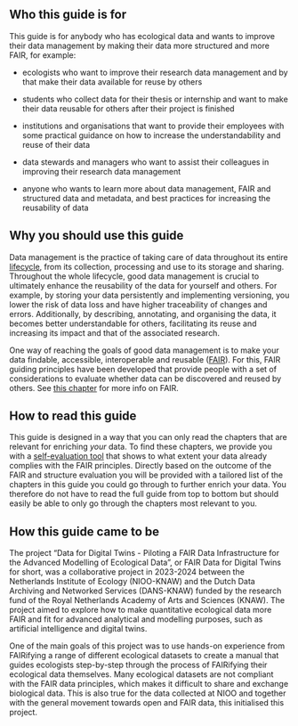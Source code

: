 ## Who this guide is for {.unnumbered}

This guide is for anybody who has ecological data and wants to improve their data management by making their data more structured and more FAIR, for example:

-   ecologists who want to improve their research data management and by that make their data available for reuse by others

-   students who collect data for their thesis or internship and want to make their data reusable for others after their project is finished

-   institutions and organisations that want to provide their employees with some practical guidance on how to increase the understandability and reuse of their data

-   data stewards and managers who want to assist their colleagues in improving their research data management

-   anyone who wants to learn more about data management, FAIR and structured data and metadata, and best practices for increasing the reusability of data

## Why you should use this guide {.unnumbered}

Data management is the practice of taking care of data throughout its entire [lifecycle](#datalifecycle), from its collection, processing and use to its storage and sharing. Throughout the whole lifecycle, good data management is crucial to ultimately enhance the reusability of the data for yourself and others. For example, by storing your data persistently and implementing versioning, you lower the risk of data loss and have higher traceability of changes and errors. Additionally, by describing, annotating, and organising the data, it becomes better understandable for others, facilitating its reuse and increasing its impact and that of the associated research.

One way of reaching the goals of good data management is to make your data findable, accessible, interoperable and reusable ([FAIR](#FAIR)). For this, FAIR guiding principles have been developed that provide people with a set of considerations to evaluate whether data can be discovered and reused by others. See [this chapter](#What-is-FAIR) for more info on FAIR.

## How to read this guide {.unnumbered}

This guide is designed in a way that you can only read the chapters that are relevant for enriching *your* data. To find these chapters, we provide you with a [self-evaluation tool](#evaluation) that shows to what extent your data already complies with the FAIR principles. Directly based on the outcome of the FAIR and structure evaluation you will be provided with a tailored list of the chapters in this guide you could go through to further enrich your data. You therefore do not have to read the full guide from top to bottom but should easily be able to only go through the chapters most relevant to you.

## How this guide came to be {.unnumbered}

The project "Data for Digital Twins - Piloting a FAIR Data Infrastructure for the Advanced Modelling of Ecological Data", or FAIR Data for Digital Twins for short, was a collaborative project in 2023-2024 between the Netherlands Institute of Ecology (NIOO-KNAW) and the Dutch Data Archiving and Networked Services (DANS-KNAW) funded by the research fund of the Royal Netherlands Academy of Arts and Sciences (KNAW). The project aimed to explore how to make quantitative ecological data more FAIR and fit for advanced analytical and modelling purposes, such as artificial intelligence and digital twins.

One of the main goals of this project was to use hands-on experience from FAIRifying a range of different ecological datasets to create a manual that guides ecologists step-by-step through the process of FAIRifying their ecological data themselves. Many ecological datasets are not compliant with the FAIR data principles, which makes it difficult to share and exchange biological data. This is also true for the data collected at NIOO and together with the general movement towards open and FAIR data, this initialised this project.

<div>
